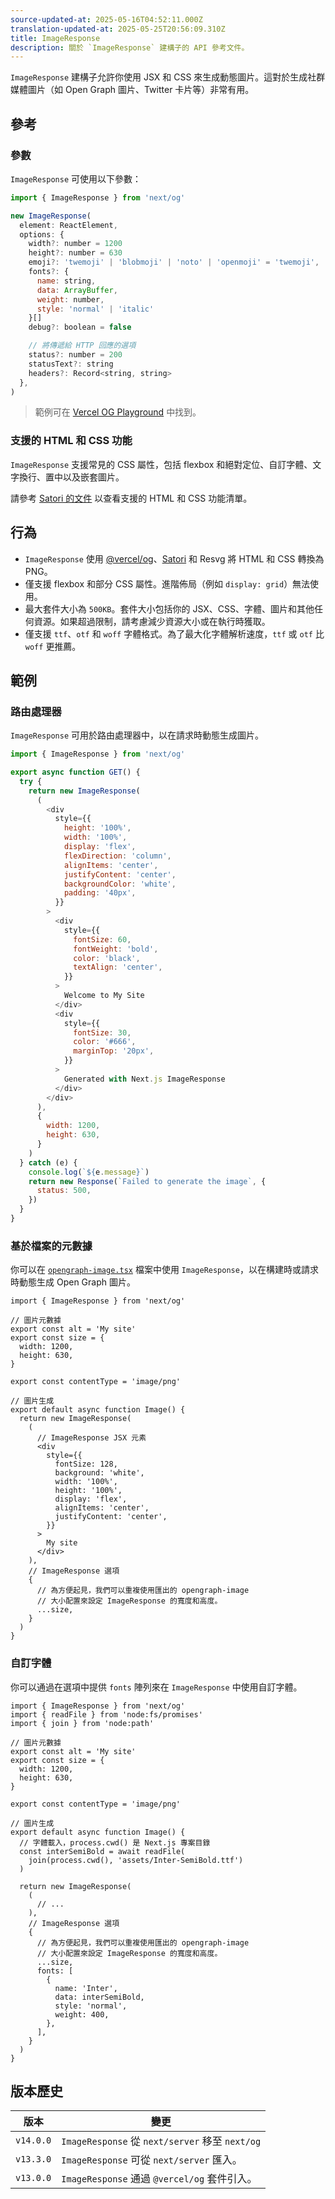 ```yaml
---
source-updated-at: 2025-05-16T04:52:11.000Z
translation-updated-at: 2025-05-25T20:56:09.310Z
title: ImageResponse
description: 關於 `ImageResponse` 建構子的 API 參考文件。
---
```


`ImageResponse` 建構子允許你使用 JSX 和 CSS 來生成動態圖片。這對於生成社群媒體圖片（如 Open Graph 圖片、Twitter 卡片等）非常有用。

## 參考

### 參數

`ImageResponse` 可使用以下參數：

```jsx
import { ImageResponse } from 'next/og'

new ImageResponse(
  element: ReactElement,
  options: {
    width?: number = 1200
    height?: number = 630
    emoji?: 'twemoji' | 'blobmoji' | 'noto' | 'openmoji' = 'twemoji',
    fonts?: {
      name: string,
      data: ArrayBuffer,
      weight: number,
      style: 'normal' | 'italic'
    }[]
    debug?: boolean = false

    // 將傳遞給 HTTP 回應的選項
    status?: number = 200
    statusText?: string
    headers?: Record<string, string>
  },
)
```

> 範例可在 [Vercel OG Playground](https://og-playground.vercel.app/) 中找到。

### 支援的 HTML 和 CSS 功能

`ImageResponse` 支援常見的 CSS 屬性，包括 flexbox 和絕對定位、自訂字體、文字換行、置中以及嵌套圖片。

請參考 [Satori 的文件](https://github.com/vercel/satori#css) 以查看支援的 HTML 和 CSS 功能清單。

## 行為

- `ImageResponse` 使用 [@vercel/og](https://vercel.com/docs/concepts/functions/edge-functions/og-image-generation)、[Satori](https://github.com/vercel/satori) 和 Resvg 將 HTML 和 CSS 轉換為 PNG。
- 僅支援 flexbox 和部分 CSS 屬性。進階佈局（例如 `display: grid`）無法使用。
- 最大套件大小為 `500KB`。套件大小包括你的 JSX、CSS、字體、圖片和其他任何資源。如果超過限制，請考慮減少資源大小或在執行時獲取。
- 僅支援 `ttf`、`otf` 和 `woff` 字體格式。為了最大化字體解析速度，`ttf` 或 `otf` 比 `woff` 更推薦。

## 範例

### 路由處理器

`ImageResponse` 可用於路由處理器中，以在請求時動態生成圖片。

```js filename="app/api/route.js"
import { ImageResponse } from 'next/og'

export async function GET() {
  try {
    return new ImageResponse(
      (
        <div
          style={{
            height: '100%',
            width: '100%',
            display: 'flex',
            flexDirection: 'column',
            alignItems: 'center',
            justifyContent: 'center',
            backgroundColor: 'white',
            padding: '40px',
          }}
        >
          <div
            style={{
              fontSize: 60,
              fontWeight: 'bold',
              color: 'black',
              textAlign: 'center',
            }}
          >
            Welcome to My Site
          </div>
          <div
            style={{
              fontSize: 30,
              color: '#666',
              marginTop: '20px',
            }}
          >
            Generated with Next.js ImageResponse
          </div>
        </div>
      ),
      {
        width: 1200,
        height: 630,
      }
    )
  } catch (e) {
    console.log(`${e.message}`)
    return new Response(`Failed to generate the image`, {
      status: 500,
    })
  }
}
```

### 基於檔案的元數據

你可以在 [`opengraph-image.tsx`](/docs/app/api-reference/file-conventions/metadata/opengraph-image) 檔案中使用 `ImageResponse`，以在構建時或請求時動態生成 Open Graph 圖片。

```tsx filename="app/opengraph-image.tsx"
import { ImageResponse } from 'next/og'

// 圖片元數據
export const alt = 'My site'
export const size = {
  width: 1200,
  height: 630,
}

export const contentType = 'image/png'

// 圖片生成
export default async function Image() {
  return new ImageResponse(
    (
      // ImageResponse JSX 元素
      <div
        style={{
          fontSize: 128,
          background: 'white',
          width: '100%',
          height: '100%',
          display: 'flex',
          alignItems: 'center',
          justifyContent: 'center',
        }}
      >
        My site
      </div>
    ),
    // ImageResponse 選項
    {
      // 為方便起見，我們可以重複使用匯出的 opengraph-image
      // 大小配置來設定 ImageResponse 的寬度和高度。
      ...size,
    }
  )
}
```

### 自訂字體

你可以通過在選項中提供 `fonts` 陣列來在 `ImageResponse` 中使用自訂字體。

```tsx filename="app/opengraph-image.tsx"
import { ImageResponse } from 'next/og'
import { readFile } from 'node:fs/promises'
import { join } from 'node:path'

// 圖片元數據
export const alt = 'My site'
export const size = {
  width: 1200,
  height: 630,
}

export const contentType = 'image/png'

// 圖片生成
export default async function Image() {
  // 字體載入，process.cwd() 是 Next.js 專案目錄
  const interSemiBold = await readFile(
    join(process.cwd(), 'assets/Inter-SemiBold.ttf')
  )

  return new ImageResponse(
    (
      // ...
    ),
    // ImageResponse 選項
    {
      // 為方便起見，我們可以重複使用匯出的 opengraph-image
      // 大小配置來設定 ImageResponse 的寬度和高度。
      ...size,
      fonts: [
        {
          name: 'Inter',
          data: interSemiBold,
          style: 'normal',
          weight: 400,
        },
      ],
    }
  )
}
```

## 版本歷史

| 版本       | 變更                                               |
| ---------- | ------------------------------------------------- |
| `v14.0.0` | `ImageResponse` 從 `next/server` 移至 `next/og` |
| `v13.3.0` | `ImageResponse` 可從 `next/server` 匯入。       |
| `v13.0.0` | `ImageResponse` 通過 `@vercel/og` 套件引入。    |